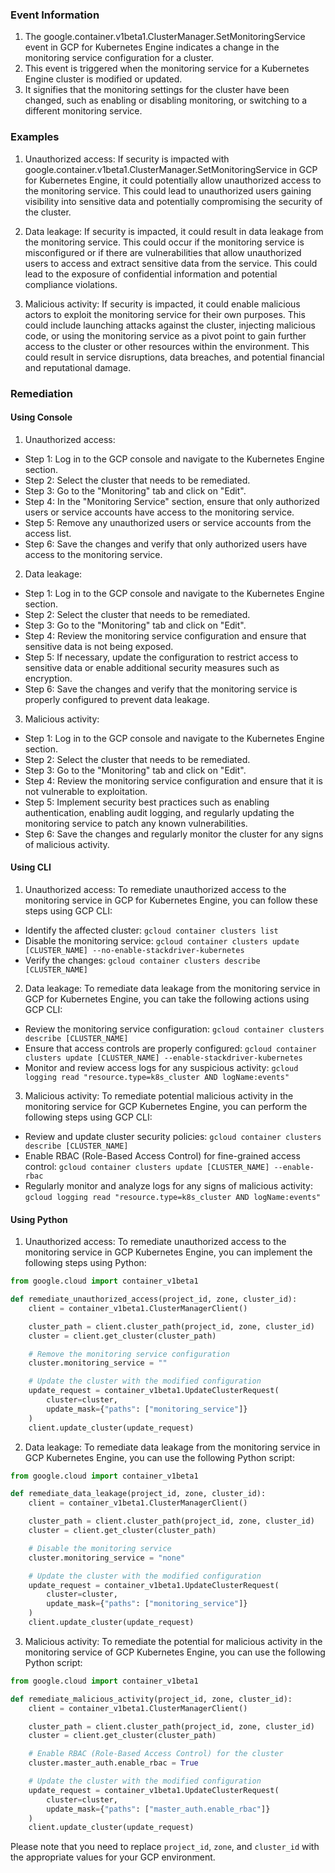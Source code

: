 
### Event Information

1. The google.container.v1beta1.ClusterManager.SetMonitoringService event in GCP for Kubernetes Engine indicates a change in the monitoring service configuration for a cluster.
2. This event is triggered when the monitoring service for a Kubernetes Engine cluster is modified or updated.
3. It signifies that the monitoring settings for the cluster have been changed, such as enabling or disabling monitoring, or switching to a different monitoring service.


### Examples

1. Unauthorized access: If security is impacted with google.container.v1beta1.ClusterManager.SetMonitoringService in GCP for Kubernetes Engine, it could potentially allow unauthorized access to the monitoring service. This could lead to unauthorized users gaining visibility into sensitive data and potentially compromising the security of the cluster.

2. Data leakage: If security is impacted, it could result in data leakage from the monitoring service. This could occur if the monitoring service is misconfigured or if there are vulnerabilities that allow unauthorized users to access and extract sensitive data from the service. This could lead to the exposure of confidential information and potential compliance violations.

3. Malicious activity: If security is impacted, it could enable malicious actors to exploit the monitoring service for their own purposes. This could include launching attacks against the cluster, injecting malicious code, or using the monitoring service as a pivot point to gain further access to the cluster or other resources within the environment. This could result in service disruptions, data breaches, and potential financial and reputational damage.

### Remediation

#### Using Console

1. Unauthorized access:
- Step 1: Log in to the GCP console and navigate to the Kubernetes Engine section.
- Step 2: Select the cluster that needs to be remediated.
- Step 3: Go to the "Monitoring" tab and click on "Edit".
- Step 4: In the "Monitoring Service" section, ensure that only authorized users or service accounts have access to the monitoring service.
- Step 5: Remove any unauthorized users or service accounts from the access list.
- Step 6: Save the changes and verify that only authorized users have access to the monitoring service.

2. Data leakage:
- Step 1: Log in to the GCP console and navigate to the Kubernetes Engine section.
- Step 2: Select the cluster that needs to be remediated.
- Step 3: Go to the "Monitoring" tab and click on "Edit".
- Step 4: Review the monitoring service configuration and ensure that sensitive data is not being exposed.
- Step 5: If necessary, update the configuration to restrict access to sensitive data or enable additional security measures such as encryption.
- Step 6: Save the changes and verify that the monitoring service is properly configured to prevent data leakage.

3. Malicious activity:
- Step 1: Log in to the GCP console and navigate to the Kubernetes Engine section.
- Step 2: Select the cluster that needs to be remediated.
- Step 3: Go to the "Monitoring" tab and click on "Edit".
- Step 4: Review the monitoring service configuration and ensure that it is not vulnerable to exploitation.
- Step 5: Implement security best practices such as enabling authentication, enabling audit logging, and regularly updating the monitoring service to patch any known vulnerabilities.
- Step 6: Save the changes and regularly monitor the cluster for any signs of malicious activity.

#### Using CLI

1. Unauthorized access: To remediate unauthorized access to the monitoring service in GCP for Kubernetes Engine, you can follow these steps using GCP CLI:

- Identify the affected cluster: `gcloud container clusters list`
- Disable the monitoring service: `gcloud container clusters update [CLUSTER_NAME] --no-enable-stackdriver-kubernetes`
- Verify the changes: `gcloud container clusters describe [CLUSTER_NAME]`

2. Data leakage: To remediate data leakage from the monitoring service in GCP for Kubernetes Engine, you can take the following actions using GCP CLI:

- Review the monitoring service configuration: `gcloud container clusters describe [CLUSTER_NAME]`
- Ensure that access controls are properly configured: `gcloud container clusters update [CLUSTER_NAME] --enable-stackdriver-kubernetes`
- Monitor and review access logs for any suspicious activity: `gcloud logging read "resource.type=k8s_cluster AND logName:events"`

3. Malicious activity: To remediate potential malicious activity in the monitoring service for GCP Kubernetes Engine, you can perform the following steps using GCP CLI:

- Review and update cluster security policies: `gcloud container clusters describe [CLUSTER_NAME]`
- Enable RBAC (Role-Based Access Control) for fine-grained access control: `gcloud container clusters update [CLUSTER_NAME] --enable-rbac`
- Regularly monitor and analyze logs for any signs of malicious activity: `gcloud logging read "resource.type=k8s_cluster AND logName:events"`

#### Using Python

1. Unauthorized access: To remediate unauthorized access to the monitoring service in GCP Kubernetes Engine, you can implement the following steps using Python:

```python
from google.cloud import container_v1beta1

def remediate_unauthorized_access(project_id, zone, cluster_id):
    client = container_v1beta1.ClusterManagerClient()

    cluster_path = client.cluster_path(project_id, zone, cluster_id)
    cluster = client.get_cluster(cluster_path)

    # Remove the monitoring service configuration
    cluster.monitoring_service = ""

    # Update the cluster with the modified configuration
    update_request = container_v1beta1.UpdateClusterRequest(
        cluster=cluster,
        update_mask={"paths": ["monitoring_service"]}
    )
    client.update_cluster(update_request)
```

2. Data leakage: To remediate data leakage from the monitoring service in GCP Kubernetes Engine, you can use the following Python script:

```python
from google.cloud import container_v1beta1

def remediate_data_leakage(project_id, zone, cluster_id):
    client = container_v1beta1.ClusterManagerClient()

    cluster_path = client.cluster_path(project_id, zone, cluster_id)
    cluster = client.get_cluster(cluster_path)

    # Disable the monitoring service
    cluster.monitoring_service = "none"

    # Update the cluster with the modified configuration
    update_request = container_v1beta1.UpdateClusterRequest(
        cluster=cluster,
        update_mask={"paths": ["monitoring_service"]}
    )
    client.update_cluster(update_request)
```

3. Malicious activity: To remediate the potential for malicious activity in the monitoring service of GCP Kubernetes Engine, you can use the following Python script:

```python
from google.cloud import container_v1beta1

def remediate_malicious_activity(project_id, zone, cluster_id):
    client = container_v1beta1.ClusterManagerClient()

    cluster_path = client.cluster_path(project_id, zone, cluster_id)
    cluster = client.get_cluster(cluster_path)

    # Enable RBAC (Role-Based Access Control) for the cluster
    cluster.master_auth.enable_rbac = True

    # Update the cluster with the modified configuration
    update_request = container_v1beta1.UpdateClusterRequest(
        cluster=cluster,
        update_mask={"paths": ["master_auth.enable_rbac"]}
    )
    client.update_cluster(update_request)
```

Please note that you need to replace `project_id`, `zone`, and `cluster_id` with the appropriate values for your GCP environment.


